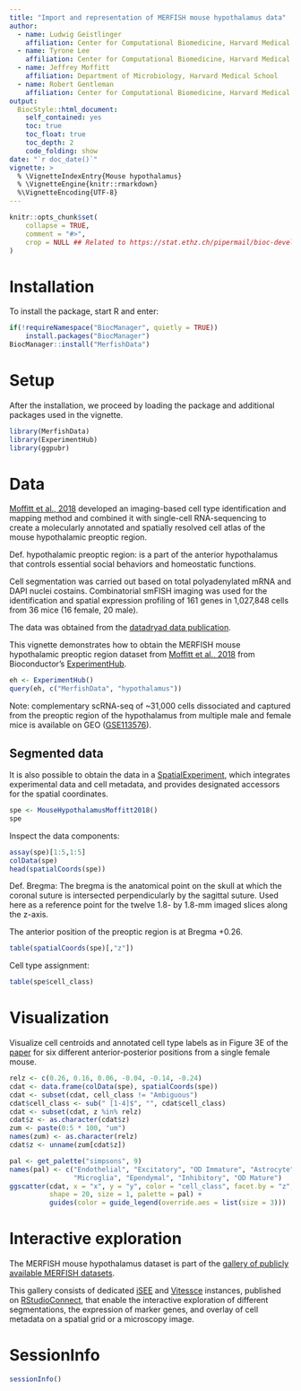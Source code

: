 ```yaml
---
title: "Import and representation of MERFISH mouse hypothalamus data"
author: 
  - name: Ludwig Geistlinger    
    affiliation: Center for Computational Biomedicine, Harvard Medical School
  - name: Tyrone Lee  
    affiliation: Center for Computational Biomedicine, Harvard Medical School
  - name: Jeffrey Moffitt
    affiliation: Department of Microbiology, Harvard Medical School
  - name: Robert Gentleman
    affiliation: Center for Computational Biomedicine, Harvard Medical School
output:
  BiocStyle::html_document:
    self_contained: yes 
    toc: true
    toc_float: true
    toc_depth: 2
    code_folding: show
date: "`r doc_date()`"
vignette: >
  % \VignetteIndexEntry{Mouse hypothalamus}
  % \VignetteEngine{knitr::rmarkdown}
  %\VignetteEncoding{UTF-8}
---
```


```r
knitr::opts_chunk$set(
    collapse = TRUE,
    comment = "#>",
    crop = NULL ## Related to https://stat.ethz.ch/pipermail/bioc-devel/2020-April/016656.html
)
```

# Installation

To install the package, start R and enter: 

```r
if(!requireNamespace("BiocManager", quietly = TRUE))
    install.packages("BiocManager")
BiocManager::install("MerfishData")
``` 

# Setup

After the installation, we proceed by loading the package and additional packages
used in the vignette.

```r
library(MerfishData)
library(ExperimentHub)
library(ggpubr)
```

# Data

[Moffitt et al., 2018](https://doi.org/10.1126/science.aau5324) 
developed an imaging-based cell type identification and mapping method and
combined it with single-cell RNA-sequencing to create a molecularly annotated
and spatially resolved cell atlas of the mouse hypothalamic preoptic region.

Def. hypothalamic preoptic region: is a part of the anterior hypothalamus that 
controls essential social behaviors and homeostatic functions.

Cell segmentation was carried out based on total polyadenylated mRNA and
DAPI nuclei costains. Combinatorial smFISH imaging was used for the 
identification and spatial expression profiling of 161 genes in 1,027,848 cells
from 36 mice (16 female, 20 male).

The data was obtained from the 
[datadryad data publication](https://doi.org/10.5061/dryad.8t8s248).

This vignette demonstrates how to obtain the MERFISH mouse hypothalamic preoptic
region dataset from [Moffitt et al., 2018](https://doi.org/10.1126/science.aau5324)
from Bioconductor's [ExperimentHub](https://bioconductor.org/packages/ExperimentHub).

```r
eh <- ExperimentHub()
query(eh, c("MerfishData", "hypothalamus"))
```

Note: complementary scRNA-seq of ~31,000 cells dissociated and captured from the
preoptic region of the hypothalamus from multiple male and female mice is available
on GEO ([GSE113576](https://www.ncbi.nlm.nih.gov/geo/query/acc.cgi?acc=GSE113576)).

## Segmented data

It is also possible to obtain the data in a [SpatialExperiment](https://bioconductor.org/packages/ExperimentHub), which integrates experimental data and cell metadata, and provides designated accessors for the spatial coordinates.

```r
spe <- MouseHypothalamusMoffitt2018()
spe
```

Inspect the data components:

```r
assay(spe)[1:5,1:5]
colData(spe)
head(spatialCoords(spe))
```

Def. Bregma: The bregma is the anatomical point on the skull at which the coronal
suture is intersected perpendicularly by the sagittal suture. Used here as a 
reference point for the twelve 1.8- by 1.8-mm imaged slices along the z-axis.

The anterior position of the preoptic region is at Bregma +0.26.

```r
table(spatialCoords(spe)[,"z"])
```

Cell type assignment:

```r
table(spe$cell_class)
```

# Visualization

Visualize cell centroids and annotated cell type labels as in Figure 3E of the 
[paper](https://doi.org/10.1126/science.aau5324)
for six different anterior-posterior positions from a single female mouse.

```r
relz <- c(0.26, 0.16, 0.06, -0.04, -0.14, -0.24)
cdat <- data.frame(colData(spe), spatialCoords(spe))
cdat <- subset(cdat, cell_class != "Ambiguous")
cdat$cell_class <- sub(" [1-4]$", "", cdat$cell_class)
cdat <- subset(cdat, z %in% relz)
cdat$z <- as.character(cdat$z)
zum <- paste(0:5 * 100, "um")
names(zum) <- as.character(relz)
cdat$z <- unname(zum[cdat$z]) 
```

```r
pal <- get_palette("simpsons", 9)
names(pal) <- c("Endothelial", "Excitatory", "OD Immature", "Astrocyte", "Mural",
                "Microglia", "Ependymal", "Inhibitory", "OD Mature")
ggscatter(cdat, x = "x", y = "y", color = "cell_class", facet.by = "z",
          shape = 20, size = 1, palette = pal) +
          guides(color = guide_legend(override.aes = list(size = 3)))
```

# Interactive exploration

The MERFISH mouse hypothalamus dataset is part of the
[gallery of publicly available MERFISH datasets](https://ccb-rstudio-connect.hms.harvard.edu/merfish/merfish_homepage.html).

This gallery consists of dedicated 
[iSEE](https://bioconductor.org/packages/iSEE) and 
[Vitessce](http://vitessce.io/) instances, published on 
[RStudioConnect](https://www.rstudio.com/products/connect/), 
that enable the interactive exploration of different segmentations,
the expression of marker genes, and overlay of
cell metadata on a spatial grid or a microscopy image.

# SessionInfo

```r
sessionInfo()
```

